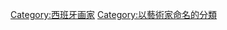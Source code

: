 {{Commons category|Francisco de Goya y Lucientes}}
{{Catmore}}

{{DEFAULTSORT:Goya, Francisco}}
[[Category:西班牙画家|Category:西班牙画家]]
[[Category:以藝術家命名的分類|Category:以藝術家命名的分類]]